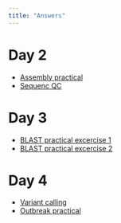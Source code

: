 ```yaml
---
title: "Answers"
---
```


# Day 2 {-}

* [Assembly practical](assembly_practical_answers.html)
* [Sequenc QC](sequenceqc_practical_answers.html)

# Day 3  {-}

* [BLAST practical excercise 1](BLAST_practical_Ex1_Answers.html)
* [BLAST practical excercise 2](BLAST_practical_Ex2_Answers.html)

# Day 4  {-}

* [Variant calling](variant-calling-practical-answers.html)
* [Outbreak practical](outbreak-practical-answers.html)